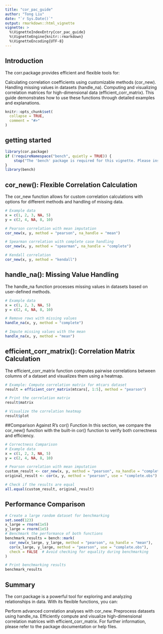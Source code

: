 ```yaml
---
title: "cor_pac_guide"
author: "Tong Liu"
date: "`r Sys.Date()`"
output: rmarkdown::html_vignette
vignette: >
  %\VignetteIndexEntry{cor_pac_guide}
  %\VignetteEngine{knitr::rmarkdown}
  %\VignetteEncoding{UTF-8}
---
```


## Introduction
The corr.package provides efficient and flexible tools for:

Calculating correlation coefficients using customizable methods (cor_new).
Handling missing values in datasets (handle_na).
Computing and visualizing correlation matrices for high-dimensional data (efficient_corr_matrix).
This guide demonstrates how to use these functions through detailed examples and explanations.

```r
knitr::opts_chunk$set(
  collapse = TRUE,
  comment = "#>"
)
```

## getting started
```r
library(cor.package)
if (!requireNamespace("bench", quietly = TRUE)) {
    stop("The 'bench' package is required for this vignette. Please install it with install.packages('bench').")
}
library(bench)
```



## cor_new(): Flexible Correlation Calculation
The cor_new function allows for custom correlation calculations with options for different methods and handling of missing data.
```r
# Example data
x = c(1, 2, 3, NA, 5)
y = c(2, 4, NA, 8, 10)

# Pearson correlation with mean imputation
cor_new(x, y, method = "pearson", na_handle = "mean")

# Spearman correlation with complete case handling
cor_new(x, y, method = "spearman", na_handle = "complete")

# Kendall correlation
cor_new(x, y, method = "kendall")
```


## handle_na(): Missing Value Handling
The handle_na function processes missing values in datasets based on user-defined methods.
```r
# Example data
x = c(1, 2, 3, NA, 5)
y = c(2, 4, NA, 8, 10)

# Remove rows with missing values
handle_na(x, y, method = "complete")

# Impute missing values with the mean
handle_na(x, y, method = "mean")
```

## efficient_corr_matrix(): Correlation Matrix Calculation
The efficient_corr_matrix function computes pairwise correlations between columns of a dataset and visualizes them using a heatmap.
```r
# Example: Compute correlation matrix for mtcars dataset
result = efficient_corr_matrix(mtcars[, 1:5], method = "pearson")

# Print the correlation matrix
result$matrix

# Visualize the correlation heatmap
result$plot
```
##Comparison Against R's cor() Function
In this section, we compare the cor_new() function with the built-in cor() function to verify both correctness and efficiency.
```r
# Correctness Comparison
# Example data
x = c(1, 2, 3, NA, 5)
y = c(2, 4, NA, 8, 10)

# Pearson correlation with mean imputation
custom_result <- cor_new(x, y, method = "pearson", na_handle = "complete")
original_result <- cor(x, y, method = "pearson", use = "complete.obs")

# Check if the results are equal
all.equal(custom_result, original_result)
```

## Performance Comparison
```r
# Create a large random dataset for benchmarking
set.seed(123)
x_large = rnorm(1e5)
y_large = rnorm(1e5)
# Benchmark the performance of both functions
benchmark_results = bench::mark(
  cor_new(x_large, y_large, method = "pearson", na_handle = "mean"),
  cor(x_large, y_large, method = "pearson", use = "complete.obs"),
  check = FALSE  # Avoid checking for equality during benchmarking
)

# Print benchmarking results
benchmark_results
```
## Summary
The corr.package is a powerful tool for exploring and analyzing relationships in data. With its flexible functions, you can:

Perform advanced correlation analyses with cor_new.
Preprocess datasets using handle_na.
Efficiently compute and visualize high-dimensional correlation matrices with efficient_corr_matrix.
For further information, please refer to the package documentation or help files.
